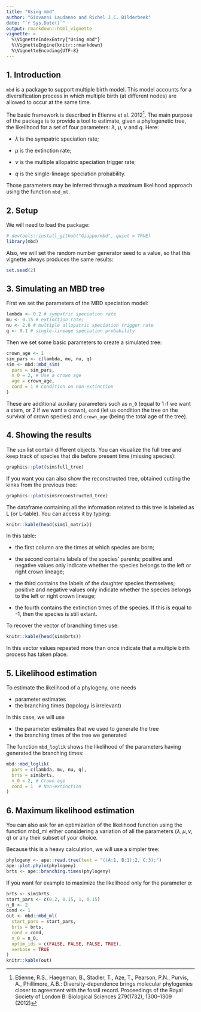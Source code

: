 ```yaml
---
title: "Using mbd"
author: "Giovanni Laudanno and Richel J.C. Bilderbeek"
date: "`r Sys.Date()`"
output: rmarkdown::html_vignette
vignette: >
  %\VignetteIndexEntry{"Using mbd"}
  %\VignetteEngine{knitr::rmarkdown}
  %\VignetteEncoding{UTF-8}
---
```


## 1. Introduction

`mbd` is a package to support multiple birth model.
This model accounts for a diversification process in which multiple
birth (at different nodes) are allowed to occur at the same time.

The basic framework is described in Etienne et al. 2012^[
  Etienne, R.S., Haegeman, B., Stadler, T., Aze, T., Pearson, P.N., Purvis, A.,
  Phillimore, A.B.:
  Diversity-dependence brings molecular phylogenies closer to agreement with the
  fossil record. Proceedings of the Royal Society of
  London B: Biological Sciences
  279(1732), 1300–1309 (2012)
].
The main purpose of the package is to provide a tool to estimate, given a phylogenetic tree, the likelihood for a set of four parameters: $\lambda$, $\mu$, $\nu$ and $q$.
Here:

- $\lambda$ is the sympatric speciation rate;

- $\mu$ is the extinction rate;

- $\nu$ is the multiple allopatric speciation trigger rate;

- $q$ is the single-lineage speciation probability.

Those parameters may be inferred through a maximum likelihood approach using the function `mbd_ml`.

## 2. Setup

We will need to load the package:

```r
# devtools::install_github("Giappo/mbd", quiet = TRUE)
library(mbd)
```

Also, we will set the random number generator seed to a value,
so that this vignette always produces the same results:

```r
set.seed(2)
```

## 3. Simulating an MBD tree

First we set the parameters of the MBD speciation model:

```r
lambda <- 0.2 # sympatric speciation rate
mu <- 0.15 # extinction rate;
nu <- 2.0 # multiple allopatric speciation trigger rate
q <- 0.1 # single-lineage speciation probability
```

Then we set some basic parameters to create a simulated tree:

```r
crown_age <- 1
sim_pars <- c(lambda, mu, nu, q)
sim <- mbd::mbd_sim(
  pars = sim_pars, 
  n_0 = 2, # Use a crown age 
  age = crown_age,
  cond = 1 # Condition on non-extinction
)
```

These are additional auxilary parameters
such as `n_0` (equal to 1 if we want a stem, or 2 if we want a crown),
`cond` (let us condition the tree on the survival of crown species)
and `crown_age` (being the total age of the tree).

## 4. Showing the results

The `sim` list contain different objects.
You can visualize the full tree and keep track of species that die
before present time (missing species):

```r
graphics::plot(sim$full_tree)
```

If you want you can also show the reconstructed tree,
obtained cutting the kinks from the previous tree:

```r
graphics::plot(sim$reconstructed_tree)
```

The dataframe containing all the information related to this tree
is labeled as L (or L-table). You can access it by typing:

```r
knitr::kable(head(sim$l_matrix))
```

In this table:

- the first column are the times at which species are born;

- the second contains labels of the species' parents; positive and negative values only indicate whether the species belongs to the left or right crown lineage;

- the third contains the labels of the daughter species themselves; positive and negative values only indicate whether the species belongs to the left or right crown lineage;

- the fourth contains the extinction times of the species. If this is equal to -1, then the species is still extant.

To recover the vector of branching times use:

```r
knitr::kable(head(sim$brts))
```

In this vector values repeated more than once indicate
that a multiple birth process has taken place.

## 5. Likelihood estimation

To estimate the likelihood of a phylogeny, one needs

 * parameter estimates
 * the branching times (topology is irrelevant)

In this case, we will use

 * the parameter estimates that we used to generate the tree
 * the branching times of the tree we generated

The function `mbd_loglik` shows the likelihood of the parameters having
generated the branching times:

```r
mbd::mbd_loglik(
  pars = c(lambda, mu, nu, q), 
  brts = sim$brts, 
  n_0 = 2, # Crown age 
  cond = 1  # Non-extinction 
)
```

## 6. Maximum likelihood estimation

You can also ask for an optimization of the likelihood function
using the function mbd_ml either considering a variation of all
the parameters ($\lambda, \mu, \nu, q$) or any their subset of your choice.

Because this is a heavy calculation, we will use a simpler tree:

```r
phylogeny <- ape::read.tree(text = "((A:1, B:1):2, C:3);")  
ape::plot.phylo(phylogeny)
brts <- ape::branching.times(phylogeny)
```

If you want for example to maximize the likelihood only for the parameter $q$:

```r
brts <- sim$brts
start_pars <- c(0.2, 0.15, 1, 0.15)
n_0 <- 2
cond <- 1
out <- mbd::mbd_ml(
  start_pars = start_pars,
  brts = brts,
  cond = cond,
  n_0 = n_0,
  optim_ids = c(FALSE, FALSE, FALSE, TRUE),
  verbose = TRUE
)
knitr::kable(out)
```
